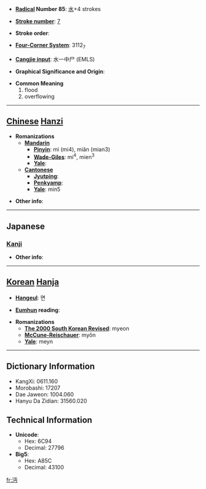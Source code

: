 * '''[[Wiktionary:Chinese radical index| Radical]] Number 85''': [[Wiktionary:Chinese radical index 水|水]]+4 strokes

* '''[[Wiktionary:Chinese total strokes index|Stroke number]]''': [[Wiktionary:Chinese total strokes index 7|7]]

* '''Stroke order''': 

* '''[[Wiktionary:Chinese four corner index|Four-Corner System]]''': 3112<sub>7</sub>

* '''[[Wiktionary:Chinese Cangjie index|Cangjie input]]''': 水一中尸 (EMLS)

* '''Graphical Significance and Origin''': 

* '''Common Meaning'''
*#flood
*# overflowing


----

== [[Chinese]] [[Hanzi]] ==

* '''Romanizations'''
** '''[[Mandarin]]'''
*** '''[[Pinyin]]''': mì (mi4), miǎn (mian3)
*** '''[[Wade-Giles]]''': mi<sup>4</sup>, mien<sup>3</sup>
*** '''[[Yale]]''': 
** '''[[Cantonese]]'''
*** '''[[Jyutping]]''':
*** '''[[Penkyamp]]''': 
*** '''[[Yale]]''': min5

* '''Other info''': 

----

==Japanese==
===[[Kanji]]===
{{kanji|on readings=[[べん]] (ben), [[めん]] (men), [[びん]] (bin), [[みん]] (min)|kun readings=}}

* '''Other info''':  

----

== [[Korean]] [[Hanja]] ==

* '''[[Hangeul]]''': 면

* '''[[Eumhun]] reading''': 

* '''Romanizations'''
** '''[[The 2000 South Korean Revised Romanization|The 2000 South Korean Revised]]''': myeon
** '''[[McCune-Reischauer]]''': myŏn
** '''[[Yale]]''': meyn

----

== Dictionary Information ==

* KangXi: 0611.160
* Morobashi: 17207
* Dae Jaweon: 1004.060
* Hanyu Da Zidian: 31560.020

== Technical Information ==

* '''Unicode''':
** Hex: 6C94
** Decimal: 27796
* '''Big5''':
** Hex: A85C
** Decimal: 43100

[[fr:沔]]